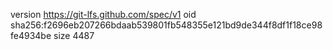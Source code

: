 version https://git-lfs.github.com/spec/v1
oid sha256:f2696eb207266bdaab539801fb548355e121bd9de344f8df1f18ce98fe4934be
size 4487
